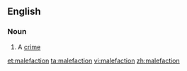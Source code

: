 ==English==

===Noun===
{{en-noun}}

#{{obsolete}} A [[crime]]

[[et:malefaction]]
[[ta:malefaction]]
[[vi:malefaction]]
[[zh:malefaction]]